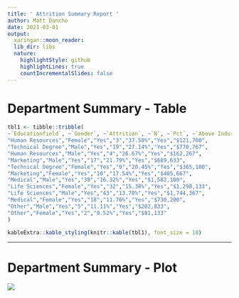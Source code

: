 ```yaml
---
title: ' Attrition Summary Report '
author: Matt Dancho
date: 2021-03-01
output:
  xaringan::moon_reader:
  lib_dir: libs
  nature:
    highlightStyle: github
    highlightLines: true
    countIncrementalSlides: false
---
```

#  Department Summary - Table 


```r
tbl1 <- tibble::tribble(
~`Educationfield`, ~`Gender`, ~`Attrition`, ~`N`, ~`Pct`, ~`Above Industry Avg`, ~`Cost Of Attrition`,
"Human Resources","Female","Yes","3","37.50%","Yes","$121,700",
"Technical Degree","Male","Yes","19","27.14%","Yes","$770,767",
"Human Resources","Male","Yes","4","26.67%","Yes","$162,267",
"Marketing","Male","Yes","17","21.79%","Yes","$689,633",
"Technical Degree","Female","Yes","9","20.45%","Yes","$365,100",
"Marketing","Female","Yes","10","17.54%","Yes","$405,667",
"Medical","Male","Yes","39","16.32%","Yes","$1,582,100",
"Life Sciences","Female","Yes","32","15.38%","Yes","$1,298,133",
"Life Sciences","Male","Yes","43","13.78%","Yes","$1,744,367",
"Medical","Female","Yes","18","11.76%","Yes","$730,200",
"Other","Male","Yes","5","11.11%","Yes","$202,833",
"Other","Female","Yes","2","9.52%","Yes","$81,133"
)

kableExtra::kable_styling(knitr::kable(tbl1), font_size = 18)
```


---
#  Department Summary - Plot 

![](assets/img/file5aa066f84e6e.png)

